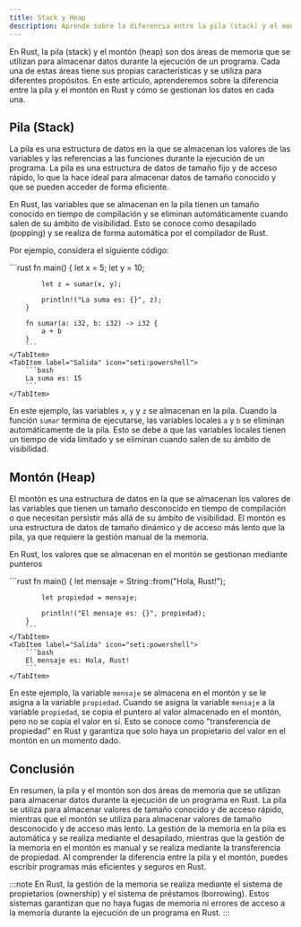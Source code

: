 ```yaml
---
title: Stack y Heap
description: Aprende sobre la diferencia entre la pila (stack) y el montón (heap) en Rust y cómo se gestionan los datos en cada uno.
---
```



En Rust, la pila (stack) y el montón (heap) son dos áreas de memoria que se utilizan para almacenar datos durante la ejecución de un programa. Cada una de estas áreas tiene sus propias características y se utiliza para diferentes propósitos. En este artículo, aprenderemos sobre la diferencia entre la pila y el montón en Rust y cómo se gestionan los datos en cada una.

## Pila (Stack)

La pila es una estructura de datos en la que se almacenan los valores de las variables y las referencias a las funciones durante la ejecución de un programa. La pila es una estructura de datos de tamaño fijo y de acceso rápido, lo que la hace ideal para almacenar datos de tamaño conocido y que se pueden acceder de forma eficiente.

En Rust, las variables que se almacenan en la pila tienen un tamaño conocido en tiempo de compilación y se eliminan automáticamente cuando salen de su ámbito de visibilidad. Esto se conoce como desapilado (popping) y se realiza de forma automática por el compilador de Rust.

Por ejemplo, considera el siguiente código:

<Tabs>
    <TabItem label="Código" icon="seti:rust">
        ```rust
        fn main() {
            let x = 5;
            let y = 10;

            let z = sumar(x, y);

            println!("La suma es: {}", z);
        }

        fn sumar(a: i32, b: i32) -> i32 {
            a + b
        }
        ```
    </TabItem>
    <TabItem label="Salida" icon="seti:powershell">
        ```bash
        La suma es: 15
        ```
    </TabItem>
</Tabs>

En este ejemplo, las variables `x`, `y` y `z` se almacenan en la pila. Cuando la función `sumar` termina de ejecutarse, las variables locales `a` y `b` se eliminan automáticamente de la pila. Esto se debe a que las variables locales tienen un tiempo de vida limitado y se eliminan cuando salen de su ámbito de visibilidad.

## Montón (Heap)

El montón es una estructura de datos en la que se almacenan los valores de las variables que tienen un tamaño desconocido en tiempo de compilación o que necesitan persistir más allá de su ámbito de visibilidad. El montón es una estructura de datos de tamaño dinámico y de acceso más lento que la pila, ya que requiere la gestión manual de la memoria. 

En Rust, los valores que se almacenan en el montón se gestionan mediante punteros

<Tabs>
    <TabItem label="Código" icon="seti:rust">
        ```rust
        fn main() {
            let mensaje = String::from("Hola, Rust!");

            let propiedad = mensaje;

            println!("El mensaje es: {}", propiedad);
        }
        ```
    </TabItem>
    <TabItem label="Salida" icon="seti:powershell">
        ```bash
        El mensaje es: Hola, Rust!
        ```
    </TabItem>
</Tabs>

En este ejemplo, la variable `mensaje` se almacena en el montón y se le asigna a la variable `propiedad`. Cuando se asigna la variable `mensaje` a la variable `propiedad`, se copia el puntero al valor almacenado en el montón, pero no se copia el valor en sí. Esto se conoce como "transferencia de propiedad" en Rust y garantiza que solo haya un propietario del valor en el montón en un momento dado.


## Conclusión

En resumen, la pila y el montón son dos áreas de memoria que se utilizan para almacenar datos durante la ejecución de un programa en Rust. La pila se utiliza para almacenar valores de tamaño conocido y de acceso rápido, mientras que el montón se utiliza para almacenar valores de tamaño desconocido y de acceso más lento. La gestión de la memoria en la pila es automática y se realiza mediante el desapilado, mientras que la gestión de la memoria en el montón es manual y se realiza mediante la transferencia de propiedad. Al comprender la diferencia entre la pila y el montón, puedes escribir programas más eficientes y seguros en Rust.

:::note
En Rust, la gestión de la memoria se realiza mediante el sistema de propietarios (ownership) y el sistema de préstamos (borrowing). Estos sistemas garantizan que no haya fugas de memoria ni errores de acceso a la memoria durante la ejecución de un programa en Rust.
:::




